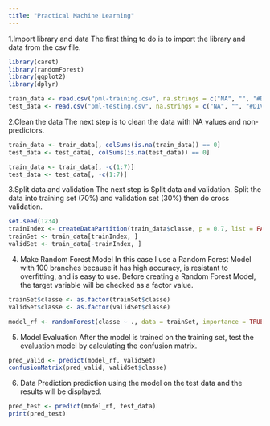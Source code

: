 ---
title: "Practical Machine Learning"
---

1.Import library and data
The first thing to do is to import the library and data from the csv file.
```{r}
library(caret)
library(randomForest)
library(ggplot2)
library(dplyr)

train_data <- read.csv("pml-training.csv", na.strings = c("NA", "", "#DIV/0!"))
test_data <- read.csv("pml-testing.csv", na.strings = c("NA", "", "#DIV/0!"))
```

2.Clean the data
The next step is to clean the data with NA values and non-predictors.
```{r}
train_data <- train_data[, colSums(is.na(train_data)) == 0]
test_data <- test_data[, colSums(is.na(test_data)) == 0]

train_data <- train_data[, -c(1:7)]
test_data <- test_data[, -c(1:7)]
```

3.Split data and validation
The next step is Split data and validation. Split the data into training set (70%) and validation set (30%) then do cross validation.
```{r}
set.seed(1234)
trainIndex <- createDataPartition(train_data$classe, p = 0.7, list = FALSE)
trainSet <- train_data[trainIndex, ]
validSet <- train_data[-trainIndex, ]
```

4. Make Random Forest Model
In this case I use a Random Forest Model with 100 branches because it has high accuracy, is resistant to overfitting, and is easy to use. Before creating a Random Forest Model, the target variable will be checked as a factor value.

```{r}
trainSet$classe <- as.factor(trainSet$classe)
validSet$classe <- as.factor(validSet$classe)

model_rf <- randomForest(classe ~ ., data = trainSet, importance = TRUE, ntree = 100)
```

5. Model Evaluation
After the model is trained on the training set, test the evaluation model by calculating the confusion matrix.
```{r}
pred_valid <- predict(model_rf, validSet)
confusionMatrix(pred_valid, validSet$classe)
```

6. Data Prediction
prediction using the model on the test data and the results will be displayed.
```{r}
pred_test <- predict(model_rf, test_data)
print(pred_test)
```